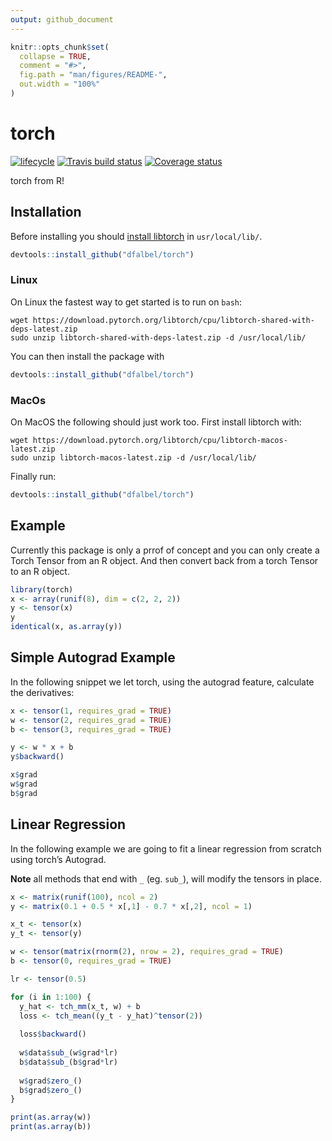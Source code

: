 ```yaml
---
output: github_document
---
```


<!-- README.md is generated from README.Rmd. Please edit that file -->

```r
knitr::opts_chunk$set(
  collapse = TRUE,
  comment = "#>",
  fig.path = "man/figures/README-",
  out.width = "100%"
)
```
# torch

[![lifecycle](https://img.shields.io/badge/lifecycle-experimental-orange.svg)](https://www.tidyverse.org/lifecycle/#experimental)
[![Travis build status](https://travis-ci.org/dfalbel/torch.svg?branch=master)](https://travis-ci.org/dfalbel/torch)
[![Coverage status](https://codecov.io/gh/dfalbel/torch/branch/master/graph/badge.svg)](https://codecov.io/github/dfalbel/torch?branch=master)

torch from R!

## Installation

Before installing you should [install libtorch](https://pytorch.org/) in `usr/local/lib/`.

``` r
devtools::install_github("dfalbel/torch")
```

### Linux

On Linux the fastest way to get started is to run on `bash`:

```
wget https://download.pytorch.org/libtorch/cpu/libtorch-shared-with-deps-latest.zip
sudo unzip libtorch-shared-with-deps-latest.zip -d /usr/local/lib/
```

You can then install the package with

``` r
devtools::install_github("dfalbel/torch")
```

### MacOs

On MacOS the following should just work too. First install libtorch with:

```
wget https://download.pytorch.org/libtorch/cpu/libtorch-macos-latest.zip
sudo unzip libtorch-macos-latest.zip -d /usr/local/lib/
```

Finally run:

``` r
devtools::install_github("dfalbel/torch")
```

## Example

Currently this package is only a prrof of concept and you can only create a Torch 
Tensor from an R object. And then convert back from a torch Tensor to an R object.

```r
library(torch)
x <- array(runif(8), dim = c(2, 2, 2))
y <- tensor(x)
y
identical(x, as.array(y))
```

## Simple Autograd Example

In the following snippet we let torch, using the autograd feature, calculate the derivatives:

```r
x <- tensor(1, requires_grad = TRUE)
w <- tensor(2, requires_grad = TRUE)
b <- tensor(3, requires_grad = TRUE)

y <- w * x + b
y$backward()

x$grad
w$grad
b$grad
```

## Linear Regression

In the following example we are going to fit a linear regression from scratch
using torch's Autograd. 

**Note** all methods that end with `_` (eg. `sub_`), will modify the tensors in 
place.

```r
x <- matrix(runif(100), ncol = 2)
y <- matrix(0.1 + 0.5 * x[,1] - 0.7 * x[,2], ncol = 1)

x_t <- tensor(x)
y_t <- tensor(y)

w <- tensor(matrix(rnorm(2), nrow = 2), requires_grad = TRUE)
b <- tensor(0, requires_grad = TRUE)

lr <- tensor(0.5)

for (i in 1:100) {
  y_hat <- tch_mm(x_t, w) + b
  loss <- tch_mean((y_t - y_hat)^tensor(2))
  
  loss$backward()
  
  w$data$sub_(w$grad*lr)
  b$data$sub_(b$grad*lr)
  
  w$grad$zero_()
  b$grad$zero_()
}

print(as.array(w))
print(as.array(b))
```

